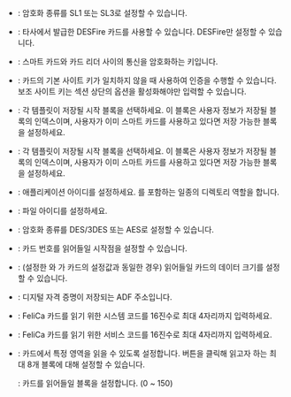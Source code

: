 <Include type={props.type} ref='mifare,custom-mifare'>

* <Cmd sid='setting.cardFormat.encryptionType' product='2' />: 암호화 종류를 <Cmd>SL1</Cmd> 또는 <Cmd>SL3</Cmd>로 설정할 수 있습니다.

</Include>

<Include type={props.type} ref='desfire,custom-desfire'>

* <Cmd sid='setting.card.format.desfireAvd' product='2' />: 타사에서 발급한 DESFire 카드를 사용할 수 있습니다. DESFire만 설정할 수 있습니다.

</Include>

<Include type={props.type} ref='mifare,custom-mifare,iclass,desfire,custom-desfire,iclassseos'>

* <Cmd sid='setting.cardFormat.primaryKey' product='2' />: 스마트 카드와 카드 리더 사이의 통신을 암호화하는 키입니다.

* <Cmd sid='setting.cardFormat.secondaryKey' product='2' />: 카드의 기본 사이트 키가 일치하지 않을 때 사용하여 인증을 수행할 수 있습니다. 보조 사이트 키는 섹션 상단의 <Cmd sid='setting.cardFormat.secondaryKey' product='2' /> 옵션을 활성화해야만 입력할 수 있습니다.

</Include>

<Include type={props.type} ref='mifare,iclass'>

* <Cmd sid='setting.cardFormat.startBlockIndex' product='2' />: 각 템플릿이 저장될 시작 블록을 선택하세요. 이 블록은 사용자 정보가 저장될 블록의 인덱스이며, 사용자가 이미 스마트 카드를 사용하고 있다면 저장 가능한 블록을 설정하세요. 

</Include>

<Include type={props.type} ref='custom-mifare,custom-iclass'>

* <Cmd sid='setting.cardFormat.blockIndex' product='2' />: 각 템플릿이 저장될 시작 블록을 선택하세요. 이 블록은 사용자 정보가 저장될 블록의 인덱스이며, 사용자가 이미 스마트 카드를 사용하고 있다면 저장 가능한 블록을 설정하세요.

</Include>

<Include type={props.type} ref='desfire,custom-desfire'>

* <Cmd sid='setting.cardFormat.appId' product='2' />: 애플리케이션 아이디를 설정하세요. <Cmd sid='setting.cardFormat.fileId' product='2' />를 포함하는 일종의 디렉토리 역할을 합니다.

* <Cmd sid='setting.cardFormat.fileId' product='2' />: 파일 아이디를 설정하세요.

* <Cmd sid='setting.cardFormat.encryptionType' product='2' />: 암호화 종류를 <Cmd>DES/3DES</Cmd> 또는 <Cmd>AES</Cmd>로 설정할 수 있습니다.

</Include>

<Include type={props.type} ref='custom-mifare,custom-iclass,custom-desfire'>

* <Cmd sid='setting.cardFormat.skipBytes' product='2' />: 카드 번호를 읽어들일 시작점을 설정할 수 있습니다.

* <Cmd sid='setting.cardFormat.dataSize' product='2' />: (설정한 <Cmd sid='setting.cardFormat.primaryKey' product='2' />와 <Cmd sid='setting.cardFormat.secondaryKey' product='2' />가 카드의 설정값과 동일한 경우) 읽어들일 카드의 데이터 크기를 설정할 수 있습니다.

</Include>

<Include type={props.type} ref='iclassseos'>

* <Cmd sid='setting.cardFormat.ADF' product='2' />: 디지털 자격 증명이 저장되는 ADF 주소입니다.

</Include>

<Include type={props.type} ref='felica'>

* <Cmd sid='setting.cardFormat.systemCode' product='2' />: FeliCa 카드를 읽기 위한 시스템 코드를 16진수로 최대 4자리까지 입력하세요.

* <Cmd sid='setting.cardFormat.serviceCode' product='2' />: FeliCa 카드를 읽기 위한 서비스 코드를 16진수로 최대 4자리까지 입력하세요.

* <Cmd sid='setting.cardFormat.idField' product='2' />: 카드에서 특정 영역을 읽을 수 있도록 설정합니다. <Cmd sid='button.addplus' product='2' /> 버튼을 클릭해 읽고자 하는 최대 8개 블록에 대해 설정할 수 있습니다. 

  <Cmd sid='setting.cardFormat.blockNumber' product='2' />: 카드를 읽어들일 블록을 설정합니다. (0 ~ 150)

</Include>